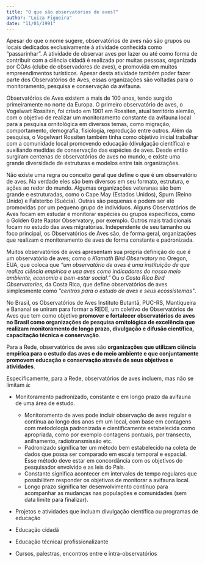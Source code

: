 ```yaml
---
title: "O que são observatórios de aves?"
author: "Luiza Figueira"
date: "11/01/1991"
---
```


Apesar do que o nome sugere, observatórios de aves não são grupos ou locais dedicados exclusivamente à atividade conhecida como “passarinhar”. A atividade de observar aves por lazer ou até como forma de contribuir com a ciência cidadã é realizada por muitas pessoas, organizada por COAs (clube de observadores de aves), e promovida em muitos empreendimentos turísticos. Apesar desta atividade também poder fazer parte dos Observatórios de Aves, essas organizações são voltadas para o monitoramento, pesquisa e conservação da avifauna.

Observatórios de Aves existem a mais de 100 anos, tendo surgido primeiramente no norte da Europa. O primeiro observatório de aves, o Vogelwart Rossiten, foi criado em 1901 em Rossiten, atual território alemão, com o objetivo de realizar um monitoramento constante da avifauna local para a pesquisa ornitológica em diversos temas, como migração, comportamento, demografia, fisiologia, reprodução entre outros. Além da pesquisa, o Vogelwart Rossiten também tinha como objetivo inicial trabalhar com a comunidade local promovendo educação (divulgação científica) e auxiliando medidas de conservação das espécies de aves. Desde então surgiram centenas de observatórios de aves no mundo, e existe uma grande diversidade de estruturas e modelos entre tais organizações.

Não existe uma regra ou conceito geral que define o que é um observatório de aves. Na verdade eles são bem diversos em seu formato, estrutura, e ações ao redor do mundo. Algumas organizações veteranas são bem grande e estruturadas, como o Cape May (Estados Unidos), Spurn (Reino Unido) e Falsterbo (Suécia). Outras são pequenas e podem ser até promovidas por um pequeno grupo de indivíduos. Alguns Observatórios de Aves focam em estudar e monitorar espécies ou grupos específicos, como o Golden Gate Raptor Observatory, por exemplo. Outros mais tradicionais focam no estudo das aves migratórias. Independente de seu tamanho ou foco principal, os Observatórios de Aves são, de forma geral, organizações que realizam o monitoramento de aves de forma constante e padronizada.

Muitos observatórios de aves apresentam sua própria definição do que é um observatório de aves; como o _Klamath Bird Observatory_ no Oregon, EUA, que coloca que _“um observatório de aves é uma instituição de que realiza ciência empírica e usa aves como indicadores do nosso meio ambiente, economia e bem-estar social.”_ Ou o _Costa Rica Bird Observatories_, da Costa Rica, que define observatórios de aves simplesmente como _"centros para o estudo de aves e seus ecossistemas"_.

No Brasil, os Observatórios de Aves Instituto Butantã, PUC-RS, Mantiqueira e Bananal se uniram para formar a REDE, um coletivo de Observatórios de Aves que tem como objetivo **promover e fortalecer observatórios de aves no Brasil como organizações de pesquisa ornitológica de excelência que realizam monitoramento de longo prazo, divulgação e difusão científica, capacitação técnica e conservação**.

Para a Rede, observatórios de aves são **organizações que utilizam ciência empírica para o estudo das aves e do meio ambiente e que conjuntamente promovem educação e conservação através de seus objetivos e atividades**.

Especificamente, para a Rede, observatórios de aves incluem, mas não se limitam à:

- Monitoramento padronizado, constante e em longo prazo da avifauna de uma área de estudo.

  - Monitoramento de aves pode incluir observação de aves regular e contínua ao longo dos anos em um local, com base em contagens com metodologia padronizada e cientificamente estabelecida como apropriada, como por exemplo contagens pontuais, por transecto, anilhamento, radiotransmissão etc.
  - Padronizado significa ter um método bem estabelecido na coleta de dados que possa ser comparado em escala temporal e espacial. Esse método deve estar em concordância com os objetivos do pesquisador envolvido e as leis do País.
  - Constante significa acontecer em intervalos de tempo regulares que possibilitem responder os objetivos de monitorar a avifauna local.
  - Longo prazo significa ter desenvolvimento contínuo para acompanhar as mudanças nas populações e comunidades (sem data limite para finalizar).

- Projetos e atividades que incluam divulgação científica ou programas de educação
- Educação cidadã
- Educação técnica/ profissionalizante
- Cursos, palestras, encontros entre e intra-observatórios

